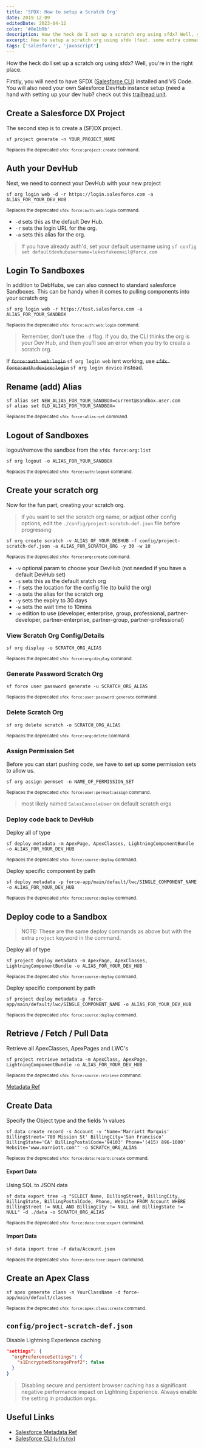 ```yaml
---
title: 'SFDX: How to setup a Scratch Org'
date: 2019-12-09
editedDate: 2023-04-12
color: '#8e1b0b'
description: How the heck do I set up a scratch org using sfdx? Well, you're in the right place
excerpt: How to setup a scratch org using sfdx (feat. some extra commands)
tags: ['salesforce', 'javascript']
---
```


How the heck do I set up a scratch org using sfdx? Well, you're in the right place.

Firstly, you will need to have SFDX ([Salesforce CLI](https://developer.salesforce.com/tools/sfdxcli)) installed and VS Code. You will also need your own Salesforce DevHub instance setup (need a hand with setting up your dev hub? check out this [trailhead unit](https://trailhead.salesforce.com/en/content/learn/modules/sfdx_app_dev/sfdx_app_dev_setup_dx).

## Create a Salesforce DX Project

The second step is to create a (SF)DX project.

```shell
sf project generate -n YOUR_PROJECT_NAME
```
<small>Replaces the deprecated `sfdx force:project:create` command.</small>

## Auth your DevHub

Next, we need to connect your DevHub with your new project

```shell
sf org login web -d -r https://login.salesforce.com -a ALIAS_FOR_YOUR_DEV_HUB 
```
<small>Replaces the deprecated `sfdx force:auth:web:login` command.</small>

- `-d` sets this as the default Dev Hub.
- `-r` sets the login URL for the org.
- `-a` sets this alias for the org.

> If you have already auth'd, set your default username using `sf config set defaultdevhubusername=lukesfakeemail@force.com`

## Login To Sandboxes

In addition to DebHubs, we can also connect to standard salesforce Sandboxes. This can be handy when it comes to pulling components into your scratch org

```shell
sf org login web -r https://test.salesforce.com -a ALIAS_FOR_YOUR_SANDBOX
```
<small>Replaces the deprecated `sfdx force:auth:web:login` command.</small>

> Remember, don't use the `-d` flag. If you do, the CLI thinks the org is your Dev Hub, and then you'll see an error when you try to create a scratch org.

If ~~`force:auth:web:login`~~ `sf org login web` isnt working, use ~~`sfdx force:auth:device:login`~~ `sf org login device` instead.

## Rename (add) Alias

```shell
sf alias set NEW_ALIAS_FOR_YOUR_SANDBOX=current@sandbox.user.com
sf alias set OLD_ALIAS_FOR_YOUR_SANDBOX=
```
<small>Replaces the deprecated `sfdx force:alias:set` command.</small>

## Logout of Sandboxes

logout/remove the sandbox from the `sfdx force:org:list`

```shell
sf org logout -o ALIAS_FOR_YOUR_SANDBOX
```
<small>Replaces the deprecated `sfdx force:auth:logout` command.</small>

## Create your scratch org

Now for the fun part, creating your scratch org.

> if you want to set the scratch org name, or adjust other config options, edit the `./config/project-scratch-def.json` file before progressing

```shell
sf org create scratch -v ALIAS_OF_YOUR_DEBHUB -f config/project-scratch-def.json -a ALIAS_FOR_SCRATCH_ORG -y 30 -w 10
```
<small>Replaces the deprecated `sfdx force:org:create` command.</small>

- `-v` optional param to choose your DevHub (not needed if you have a default DevHub set)
- `-s` sets this as the default sratch org
- `-f` sets the location for the config file (to build the org)
- `-a` sets the alias for the scratch org
- `-y` sets the expiry to 30 days
- `-w` sets the wait time to 10mins
- `-e` edition to use (developer, enterprise, group, professional, partner-developer, partner-enterprise, partner-group, partner-professional)


### View Scratch Org Config/Details

```shell
sf org display -o SCRATCH_ORG_ALIAS
```
<small>Replaces the deprecated `sfdx force:org:display` command.</small>

### Generate Password Scratch Org

```shell
sf force user password generate -u SCRATCH_ORG_ALIAS
```
<small>Replaces the deprecated `sfdx force:user:password:generate` command.</small>

### Delete Scratch Org

```shell
sf org delete scratch -o SCRATCH_ORG_ALIAS
```
<small>Replaces the deprecated `sfdx force:org:delete` command.</small>

### Assign Permission Set

Before you can start pushing code, we have to set up some permission sets to allow us.

```shell
sf org assign permset -n NAME_OF_PERMISSION_SET
```
<small>Replaces the deprecated `sfdx force:user:permset:assign` command.</small>

> most likely named `SalesConsoleUser` on default scratch orgs

### Deploy code back to DevHub

Deploy all of type

```shell
sf deploy metadata -m ApexPage, ApexClasses, LightningComponentBundle -o ALIAS_FOR_YOUR_DEV_HUB
```
<small>Replaces the deprecated `sfdx force:source:deploy` command.</small>

Deploy specific component by path

```shell
sf deploy metadata -p force-app/main/default/lwc/SINGLE_COMPONENT_NAME -o ALIAS_FOR_YOUR_DEV_HUB
```
<small>Replaces the deprecated `sfdx force:source:deploy` command.</small>


## Deploy code to a Sandbox

> NOTE: These are the same deploy commands as above but with the extra `project` keyword in the command.

Deploy all of type

```shell
sf project deploy metadata -m ApexPage, ApexClasses, LightningComponentBundle -o ALIAS_FOR_YOUR_DEV_HUB
```
<small>Replaces the deprecated `sfdx force:source:deploy` command.</small>

Deploy specific component by path

```shell
sf project deploy metadata -p force-app/main/default/lwc/SINGLE_COMPONENT_NAME -o ALIAS_FOR_YOUR_DEV_HUB
```
<small>Replaces the deprecated `sfdx force:source:deploy` command.</small>


## Retrieve / Fetch / Pull Data

Retrieve all ApexClasses, ApexPages and LWC's

```shell
sf project retrieve metadata -m ApexClass, ApexPage, LightningComponentBundle -o ALIAS_FOR_YOUR_DEV_HUB
```
<small>Replaces the deprecated `sfdx force:source:retrieve` command.</small>

[Metadata Ref](https://developer.salesforce.com/docs/atlas.en-us.api_meta.meta/api_meta/meta_types_list.htm)


## Create Data

Specify the Object type and the fields 'n values

```shell
sf data create record -s Account -v "Name='Marriott Marquis' BillingStreet='780 Mission St' BillingCity='San Francisco' BillingState='CA' BillingPostalCode='94103' Phone='(415) 896-1600' Website='www.marriott.com'" -o SCRATCH_ORG_ALIAS
```
<small>Replaces the deprecated `sfdx force:data:record:create` command.</small>

#### Export Data

Using SQL to JSON data

```shell
sf data export tree -q "SELECT Name, BillingStreet, BillingCity, BillingState, BillingPostalCode, Phone, Website FROM Account WHERE BillingStreet != NULL AND BillingCity != NULL and BillingState != NULL" -d ./data -o SCRATCH_ORG_ALIAS
```
<small>Replaces the deprecated `sfdx force:data:tree:export` command.</small>

#### Import Data

```shell
sf data import tree -f data/Account.json
```
<small>Replaces the deprecated `sfdx force:data:tree:import` command.</small>

## Create an Apex Class

```shell
sf apex generate class -n YourClassName -d force-app/main/default/classes
```
<small>Replaces the deprecated `sfdx force:apex:class:create` command.</small>

## `config/project-scratch-def.json`

Disable Lightning Experience caching

```json
"settings": {
  "orgPreferenceSettings": {
    "s1EncryptedStoragePref2": false
  }
}
```

> Disabling secure and persistent browser caching has a significant negative performance impact on Lightning Experience. Always enable the setting in production orgs.

## Useful Links

- [Salesforce Metadata Ref](https://developer.salesforce.com/docs/atlas.en-us.api_meta.meta/api_meta/meta_types_list.htm)
- [Salesforce CLI (`sf`/`sfdx`)](https://developer.salesforce.com/docs/atlas.en-us.sfdx_cli_reference.meta/sfdx_cli_reference/cli_reference_top.htm)